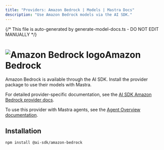 ```yaml
---
title: "Providers: Amazon Bedrock | Models | Mastra Docs"
description: "Use Amazon Bedrock models via the AI SDK."
---
```


{/* This file is auto-generated by generate-model-docs.ts - DO NOT EDIT MANUALLY */}

# <img src="https://models.dev/logos/amazon-bedrock.svg" alt="Amazon Bedrock logo" className="inline w-8 h-8 mr-2 align-middle dark:invert dark:brightness-0 dark:contrast-200" />Amazon Bedrock

Amazon Bedrock is available through the AI SDK. Install the provider package to use their models with Mastra.

For detailed provider-specific documentation, see the [AI SDK Amazon Bedrock provider docs](https://ai-sdk.dev/providers/ai-sdk-providers/amazon-bedrock).

To use this provider with Mastra agents, see the [Agent Overview documentation](/docs/agents/overview).

## Installation

```bash npm2yarn copy
npm install @ai-sdk/amazon-bedrock
```
